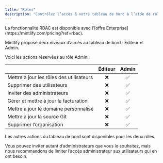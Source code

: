 ```yaml
---
title: "Rôles"
description: "Contrôlez l’accès à votre tableau de bord à l’aide de rôles."
---
```


<Info>
  La fonctionnalité RBAC est disponible avec l’[offre Enterprise](https://mintlify.com/pricing?ref=rbac).
</Info>

Mintlify propose deux niveaux d’accès au tableau de bord : Éditeur et Admin.

Voici les actions réservées au rôle Admin :

|                         | Éditeur | Admin |
| ----------------------- | :-----: | :---: |
| Mettre à jour les rôles des utilisateurs |   ❌   |  ✅   |
| Supprimer des utilisateurs |   ❌   |  ✅   |
| Inviter des administrateurs |   ❌   |  ✅   |
| Gérer et mettre à jour la facturation |   ❌   |  ✅   |
| Mettre à jour le domaine personnalisé |   ❌   |  ✅   |
| Mettre à jour la source Git |   ❌   |  ✅   |
| Supprimer l’organisation |   ❌   |  ✅   |

Les autres actions du tableau de bord sont disponibles pour les deux rôles.

Vous pouvez inviter autant d’administrateurs que vous le souhaitez, mais nous recommandons de limiter l’accès administrateur aux utilisateurs qui en ont besoin.
